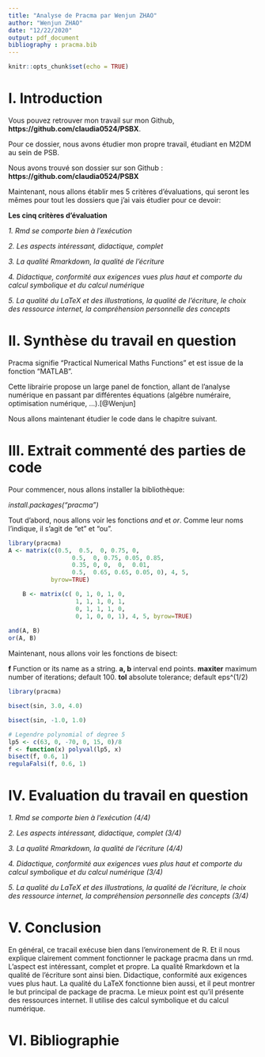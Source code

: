 ```yaml
---
title: "Analyse de Pracma par Wenjun ZHAO"
author: "Wenjun ZHAO"
date: "12/22/2020"
output: pdf_document
bibliography : pracma.bib
---
```


```r
knitr::opts_chunk$set(echo = TRUE)
```

# I. Introduction

Vous pouvez retrouver mon travail sur mon Github, **https://github.com/claudia0524/PSBX**.

Pour ce dossier, nous avons étudier mon propre travail, étudiant en M2DM au sein de PSB.

Nous avons trouvé son dossier sur son Github : **https://github.com/claudia0524/PSBX**

Maintenant, nous allons établir mes 5 critères d'évaluations, qui seront les mêmes pour tout les dossiers que j'ai vais étudier pour ce devoir:

**Les cinq critères d'évaluation**

*1. Rmd se comporte bien à l'exécution*

*2. Les aspects intéressant, didactique, complet*

*3. La qualité Rmarkdown, la qualité de l'écriture*

*4. Didactique, conformité aux exigences vues plus haut et comporte du calcul symbolique et du calcul numérique*

*5. La qualité du LaTeX et des illustrations, la qualité de l'écriture, le choix des ressource internet, la compréhension personnelle des concepts*

# II. Synthèse du travail en question

Pracma signifie "Practical Numerical Maths Functions" et est issue de la fonction "MATLAB".

Cette librairie propose un large panel de fonction, allant de l'analyse numérique en passant par différentes équations (algébre numéraire, optimisation numérique, ...).[@Wenjun]

Nous allons maintenant étudier le code dans le chapitre suivant.

# III. Extrait commenté des parties de code

Pour commencer, nous allons installer la bibliothèque:

*install.packages("pracma")*


Tout d'abord, nous allons voir les fonctions *and* et *or*. Comme leur noms l'indique, il s'agit de "et" et "ou".

```r
library(pracma)
A <- matrix(c(0.5,  0.5,  0, 0.75, 0,
                  0.5,  0, 0.75, 0.05, 0.85,
                  0.35, 0, 0,  0,  0.01,
                  0.5,  0.65, 0.65, 0.05, 0), 4, 5,
            byrow=TRUE)

    B <- matrix(c( 0, 1, 0, 1, 0, 
                   1, 1, 1, 0, 1,
                   0, 1, 1, 1, 0,
                   0, 1, 0, 0, 1), 4, 5, byrow=TRUE)
    
and(A, B)
or(A, B)
```

Maintenant, nous allons voir les fonctions de bisect:

**f**  Function or its name as a string.
**a, b**  interval end points.
**maxiter**  maximum number of iterations; default 100.
**tol**  absolute tolerance; default eps^(1/2)

```r
library(pracma)

bisect(sin, 3.0, 4.0)

bisect(sin, -1.0, 1.0)

# Legendre polynomial of degree 5
lp5 <- c(63, 0, -70, 0, 15, 0)/8
f <- function(x) polyval(lp5, x)
bisect(f, 0.6, 1)
regulaFalsi(f, 0.6, 1)
```

# IV. Evaluation du travail en question

*1. Rmd se comporte bien à l'exécution (4/4)*

*2. Les aspects intéressant, didactique, complet (3/4)*

*3. La qualité Rmarkdown, la qualité de l'écriture (4/4)*

*4. Didactique, conformité aux exigences vues plus haut et comporte du calcul symbolique et du calcul numérique (3/4)*

*5. La qualité du LaTeX et des illustrations, la qualité de l'écriture, le choix des ressource internet, la compréhension personnelle des concepts (3/4)*

# V. Conclusion

En général, ce tracail exécuse bien dans l'environement de R. Et il nous explique clairement comment fonctionner le package pracma dans un rmd. L'aspect est intéressant, complet et propre. La qualité Rmarkdown et la qualité de l'écriture sont ainsi bien. Didactique, conformité aux exigences vues plus haut. La qualité du LaTeX fonctionne bien aussi, et il peut montrer le but principal de package de pracma. Le mieux point est qu'il présente des ressources internet. Il utilise des calcul symbolique et du calcul numérique.

# VI. Bibliographie